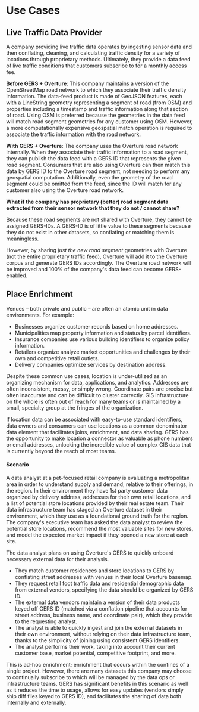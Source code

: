# Use Cases

## Live Traffic Data Provider

A company providing live traffic data operates by ingesting sensor data and then conflating, cleaning, and calculating traffic density for a variety of locations through proprietary methods. Ultimately, they provide a data feed of live traffic conditions that customers subscribe to for a monthly access fee.

**Before GERS + Overture**: This company maintains a version of the OpenStreetMap road network to which they associate their traffic density information. The data-feed product is made of GeoJSON features, each with a LineString geometry representing a segment of road (from OSM) and properties including a timestamp and traffic information along that section of road. Using OSM is preferred because the geometries in the data feed will match road segment geometries for any customer using OSM. However, a more computationally expensive geospatial match operation is required to associate the traffic information with the road network.

**With GERS + Overture**: The company uses the Overture road network internally. When they associate their traffic information to a road segment, they can publish the data feed with a GERS ID that represents the given road segment. Consumers that are also using Overture can then match this data by GERS ID to the Overture road segment, not needing to perform any geospatial computation. Additionally, even the geometry of the road segment could be omitted from the feed, since the ID will match for any customer also using the Overture road network.

**What if the company has proprietary (better) road segment data extracted from their sensor network that they do not / cannot share?**

Because these road segments are not shared with Overture, they cannot be assigned GERS-IDs. A GERS-ID is of little value to these segments because they do not exist in other datasets, so conflating or matching them is meaningless.

However, by sharing _just the new road segment_ geometries with Overture (not the entire proprietary traffic feed), Overture will add it to the Overture corpus and generate GERS IDs accordingly. The Overture road network will be improved and 100% of the company's data feed can become GERS-enabled.

## Place Enrichment
Venues – both private and public – are often an atomic unit in data environments. For example:

- Businesses organize customer records based on home addresses.
- Municipalities map property information and status by parcel identifiers.
- Insurance companies use various building identifiers to organize policy information.
- Retailers organize analyze market opportunities and challenges by their own and competitive retail outlets.
- Delivery companies optimize services by destination address.

Despite these common use cases, location is under-utilized as an organizing mechanism for data, applications, and analytics. Addresses are often inconsistent, messy, or simply wrong. Coordinate pairs are precise but often inaccurate and can be difficult to cluster correctly. GIS infrastructure on the whole is often out of reach for many teams or is maintained by a small, specialty group at the fringes of the organization.

If location data can be associated with easy-to-use standard identifiers, data owners and consumers can use locations as a common denominator data element that facilitates joins, enrichment, and data sharing. GERS has the opportunity to make location a connector as valuable as phone numbers or email addresses, unlocking the incredible value of complex GIS data that is currently beyond the reach of most teams.

#### Scenario
A data analyst at a pet-focused retail company is evaluating a metropolitan area in order to understand supply and demand, relative to their offerings, in the region. In their environment they have 1st party customer data organized by delivery address, addresses for their own retail locations, and a list of potential store locations provided by their real estate team. Their data infrastructure team has staged an Overture dataset in their environment, which they use as a foundational ground truth for the region. The company's executive team has asked the data analyst to review the potential store locations, recommend the most valuable sites for new stores, and model the expected market impact if they opened a new store at each site.

The data analyst plans on using Overture's GERS to quickly onboard necessary external data for their analysis.

- They match customer residences and store locations to GERS by conflating street addresses with venues in their local Overture basemap.
- They request retail foot traffic data and residential demographic data from external vendors, specifying the data should be organized by GERS ID.
- The external data vendors maintain a version of their data products keyed off GERS ID (matched via a conflation pipeline that accounts for street address, business name, and coordinate pair), which they provide to the requesting analyst.
- The analyst is able to quickly ingest and join the external datasets in their own environment, without relying on their data infrastructure team, thanks to the simplicity of joining using consistent GERS identifiers.
- The analyst performs their work, taking into account their current customer base, market potential, competitive footprint, and more.

This is ad-hoc enrichment; enrichment that occurs within the confines of a single project. However, there are many datasets this company may choose to continually subscribe to which will be managed by the data ops or infrastructure teams. GERS has significant benefits in this scenario as well as it reduces the time to usage, allows for easy updates (vendors simply ship diff files keyed to GERS ID), and facilitates the sharing of data both internally and externally.
